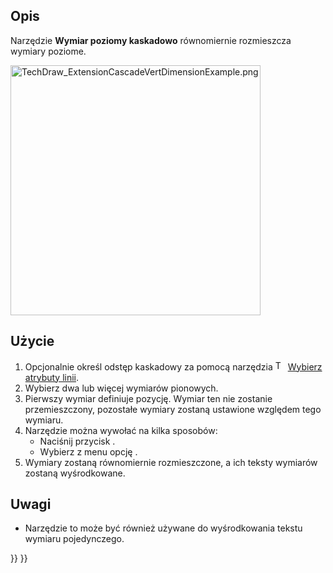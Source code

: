 <languages/>

{{Docnav/pl
|[[TechDraw_ExtensionCascadeHorizDimension/pl|Wymiar poziomy kaskadowo]]
|[[TechDraw_ExtensionCascadeObliqueDimension/pl|Wymiar ukośny kaskadowo]]
|[[TechDraw_Workbench/pl|środowisko pracy Rysunek Techniczny]]
|IconL=TechDraw_ExtensionCascadeHorizDimension.svg
|IconR=TechDraw_ExtensionCascadeObliqueDimension.svg
|IconC=Workbench_TechDraw.svg
}}

{{GuiCommand/pl
|Name=TechDraw ExtensionCascadeVertDimension
|Name/pl=Rysunek Techniczny: Rozszerzenie Wymiar pionowy kaskadowo
|MenuLocation=Rysunek Techniczny → Rozszerzenia: Atrybuty / Modyfikatory → Wymiar pionowy kaskadowo
|Workbenches=[[TechDraw_Workbench/pl|Rysunek Techniczny]]
|Shortcut=
|Version=0.20
|SeeAlso=[[TechDraw_ExtensionCascadeHorizDimension/pl|Wymiar pionowy kaskadowo]], [[TechDraw_ExtensionCascadeObliqueDimension/pl|Wymiar ukośny kaskadowo]]
}}

<span id="Description"></span>
==Opis==

Narzędzie '''Wymiar poziomy kaskadowo''' równomiernie rozmieszcza wymiary poziome.

[[Image:TechDraw_ExtensionCascadeVertDimensionExample.png|400px]]
{{Caption|Po prawej stronie widoczne są równomiernie rozmieszczone wymiary pionowe.}}

<span id="Usage"></span>
==Użycie==

# Opcjonalnie określ odstęp kaskadowy za pomocą narzędzia [[Image:TechDraw_ExtensionSelectLineAttributes.svg|16px]] [[TechDraw_ExtensionSelectLineAttributes/pl|Wybierz atrybuty linii]].
# Wybierz dwa lub więcej wymiarów pionowych.
# Pierwszy wymiar definiuje pozycję. Wymiar ten nie zostanie przemieszczony, pozostałe wymiary zostaną ustawione względem tego wymiaru.
# Narzędzie można wywołać na kilka sposobów:
#* Naciśnij przycisk {{Button|[[Image:TechDraw_ExtensionCascadeVertDimension.svg|16px]] '''Wymiar pionowy kaskadowo'''}}.
#* Wybierz z menu opcję {{MenuCommand|Rysunek Techniczny → Rozszerzenia: Atrybuty / Modyfikatory → [[Image:TechDraw_ExtensionCascadeVertDimension.svg|16px]] Wymiar pionowy kaskadowo}}.
# Wymiary zostaną równomiernie rozmieszczone, a ich teksty wymiarów zostaną wyśrodkowane.

<span id="Notes"></span>
==Uwagi==

* Narzędzie to może być również używane do wyśrodkowania tekstu wymiaru pojedynczego.


{{Docnav/pl
|[[TechDraw_ExtensionCascadeHorizDimension/pl|Wymiar poziomy kaskadowo]]
|[[TechDraw_ExtensionCascadeObliqueDimension/pl|Wymiar ukośny kaskadowo]]
|[[TechDraw_Workbench/pl|środowisko pracy Rysunek Techniczny]]
|IconL=TechDraw_ExtensionCascadeHorizDimension.svg
|IconR=TechDraw_ExtensionCascadeObliqueDimension.svg
|IconC=Workbench_TechDraw.svg
}}

{{TechDraw_Tools_navi{{#translation:}}}}
{{Userdocnavi{{#translation:}}}}